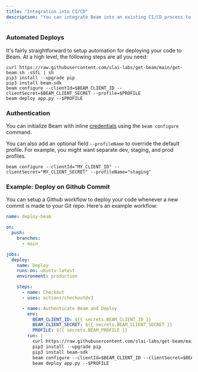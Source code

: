 ```yaml
---
title: "Integration into CI/CD"
description: "You can integrate Beam into an existing CI/CD process to deploy your code automatically."
---
```


### Automated Deploys

It's fairly straightforward to setup automation for deploying your code to Beam. At a high level, the following steps are all you need:

```cURL
curl https://raw.githubusercontent.com/slai-labs/get-beam/main/get-beam.sh -sSfL | sh
pip3 install --upgrade pip
pip3 install beam-sdk
beam configure --clientId=$BEAM_CLIENT_ID --clientSecret=$BEAM_CLIENT_SECRET --profile=$PROFILE
beam deploy app.py --$PROFILE
```

### Authentication

You can initialize Beam with inline [credentials](/beam/account/api-keys) using the `beam configure` command.

You can also add an optional field `--profileName` to override the default profile. For example, you might want separate dev, staging, and prod profiles.

```cURL
beam configure --clientId="MY_CLIENT_ID" --clientSecret="MY_CLIENT_SECRET" --profileName="staging"
```

### Example: Deploy on Github Commit

You can setup a Github workflow to deploy your code whenever a new commit is made to your Git repo. Here's an example workflow:

```yaml deploy-to-beam.yml
name: deploy-beam

on:
  push:
    branches:
      - main

jobs:
  deploy:
    name: Deploy
    runs-on: ubuntu-latest
    environment: production

    steps:
      - name: Checkout
      - uses: actions/checkout@v3

      - name: Authenticate Beam and Deploy
        env:
          BEAM_CLIENT_ID: ${{ secrets.BEAM_CLIENT_ID }}
          BEAM_CLIENT_SECRET: ${{ secrets.BEAM_CLIENT_SECRET }}
          PROFILE: ${{ secrets.BEAM_PROFILE }}
        run: |
          curl https://raw.githubusercontent.com/slai-labs/get-beam/main/get-beam.sh -sSfL | sh
          pip3 install --upgrade pip
          pip3 install beam-sdk
          beam configure --clientId=$BEAM_CLIENT_ID --clientSecret=$BEAM_CLIENT_SECRET --profile=$PROFILE
          beam deploy app.py --$PROFILE
```
